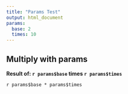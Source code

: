 ```yaml
---
title: "Params Test"
output: html_document
params:
  base: 2
  times: 10
---
```


## Multiply with params

**Result of: `r params$base` times `r params$times`**

`r params$base * params$times`
